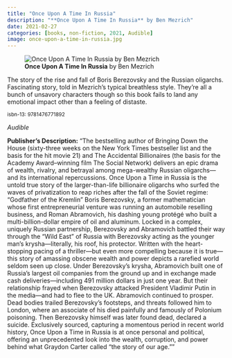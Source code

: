 ```yaml
---
title: "Once Upon A Time In Russia"
description: "**Once Upon A Time In Russia** by Ben Mezrich"
date: 2021-02-27
categories: [books, non-fiction, 2021, Audible]
image: once-upon-a-time-in-russia.jpg
---
```

![**Once Upon A Time In Russia** by Ben Mezrich](once-upon-a-time-in-russia.jpg){fig-align="left"}

The story of the rise and fall of Boris Berezovsky and the Russian oligarchs.
Fascinating story, told in Mezrich's typical breathless style. They're all a
bunch of unsavory characters though so this book fails to land any emotional
impact other than a feeling of distaste. 

<sup>isbn-13: 9781476771892</sup>

*Audible*

**Publisher's Description:**
"The bestselling author of Bringing Down the House (sixty-three weeks on the
New York Times bestseller list and the basis for the hit movie 21) and The
Accidental Billionaires (the basis for the Academy Award–winning film The
Social Network) delivers an epic drama of wealth, rivalry, and betrayal
among mega-wealthy Russian oligarchs—and its international repercussions.
Once Upon a Time in Russia is the untold true story of the larger-than-life
billionaire oligarchs who surfed the waves of privatization to reap riches
after the fall of the Soviet regime: “Godfather of the Kremlin” Boris
Berezovsky, a former mathematician whose first entrepreneurial venture was
running an automobile reselling business, and Roman Abramovich, his dashing
young protégé who built a multi-billion-dollar empire of oil and aluminum.
Locked in a complex, uniquely Russian partnership, Berezovsky and
Abramovich battled their way through the “Wild East” of Russia with
Berezovsky acting as the younger man’s krysha—literally, his roof, his
protector. Written with the heart-stopping pacing of a thriller—but even
more compelling because it is true—this story of amassing obscene wealth
and power depicts a rarefied world seldom seen up close. Under Berezovsky’s
krysha, Abramovich built one of Russia’s largest oil companies from the
ground up and in exchange made cash deliveries—including 491 million
dollars in just one year. But their relationship frayed when Berezovsky
attacked President Vladimir Putin in the media—and had to flee to the UK.
Abramovich continued to prosper. Dead bodies trailed Berezovsky’s
footsteps, and threats followed him to London, where an associate of his
died painfully and famously of Polonium poisoning. Then Berezovsky himself
was later found dead, declared a suicide. Exclusively sourced, capturing a
momentous period in recent world history, Once Upon a Time in Russia is at
once personal and political, offering an unprecedented look into the
wealth, corruption, and power behind what Graydon Carter called “the story
of our age.”"